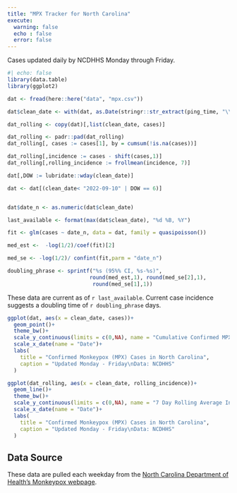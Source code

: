 ```yaml
---
title: "MPX Tracker for North Carolina"
execute:
  warning: false
  echo : false
  error: false
---
```


Cases updated daily by NCDHHS Monday through Friday.

```r
#| echo: false
library(data.table)
library(ggplot2)

dat <- fread(here::here("data", "mpx.csv"))

dat$clean_date <- with(dat, as.Date(stringr::str_extract(ping_time, "\\d{4}-\\d{2}-\\d{2}")))

dat_rolling <- copy(dat)[,list(clean_date, cases)]

dat_rolling <- padr::pad(dat_rolling)
dat_rolling[, cases := cases[1], by = cumsum(!is.na(cases))]

dat_rolling[,incidence := cases - shift(cases,1)]
dat_rolling[,rolling_incidence := frollmean(incidence, 7)]

dat[,DOW := lubridate::wday(clean_date)]

dat <- dat[(clean_date< "2022-09-10" | DOW == 6)]


dat$date_n <- as.numeric(dat$clean_date)

last_available <- format(max(dat$clean_date), "%d %B, %Y")

fit <- glm(cases ~ date_n, data = dat, family = quasipoisson())

med_est <-  -log(1/2)/coef(fit)[2]

med_se <- -log(1/2)/ confint(fit,parm = "date_n")

doubling_phrase <- sprintf("%s (95%% CI, %s-%s)",
                          round(med_est,1), round(med_se[2],1),
                           round(med_se[1],1))

```

These data are current as of `r last_available`.
Current case incidence suggests a doubling time of `r doubling_phrase` days.

```r
ggplot(dat, aes(x = clean_date, cases))+
  geom_point()+
  theme_bw()+
  scale_y_continuous(limits = c(0,NA), name = "Cumulative Confirmed MPX Cases")+
  scale_x_date(name = "Date")+
  labs(
    title = "Confirmed Monkeypox (MPX) Cases in North Carolina",
    caption = "Updated Monday - Friday\nData: NCDHHS"
  )
```


```r
ggplot(dat_rolling, aes(x = clean_date, rolling_incidence))+
  geom_line()+
  theme_bw()+
  scale_y_continuous(limits = c(0,NA), name = "7 Day Rolling Average Incidence Confirmed MPX Cases")+
  scale_x_date(name = "Date")+
  labs(
    title = "Confirmed Monkeypox (MPX) Cases in North Carolina",
    caption = "Updated Monday - Friday\nData: NCDHHS"
  )
```

## Data Source

These data are pulled each weekday from the [North Carolina Department of Health's Monkeypox webpage](https://epi.dph.ncdhhs.gov/cd/diseases/monkeypox.html).
